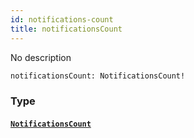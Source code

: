 ```yaml
---
id: notifications-count
title: notificationsCount
---
```


No description

```graphql
notificationsCount: NotificationsCount!

```

### Type

#### [`NotificationsCount`](/docs/graphql/objects/notifications-count)
